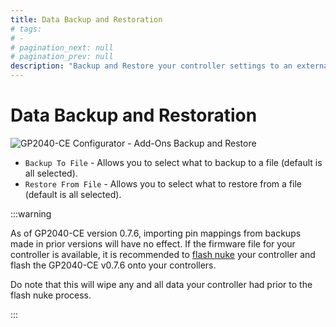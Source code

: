 ---
title: Data Backup and Restoration
# tags:
# -
# pagination_next: null
# pagination_prev: null
description: "Backup and Restore your controller settings to an external configuration JSON file"
---

# Data Backup and Restoration

![GP2040-CE Configurator - Add-Ons Backup and Restore](../../assets/images/gpc-backup-and-restore.png)

- `Backup To File` - Allows you to select what to backup to a file (default is all selected).
- `Restore From File` - Allows you to select what to restore from a file (default is all selected).

:::warning

As of GP2040-CE version 0.7.6, importing pin mappings from backups made in prior versions will have no effect. If the firmware file for your controller is available, it is recommended to [flash nuke](../../installation.mdx#flash-nuke-process) your controller and flash the GP2040-CE v0.7.6 onto your controllers.

Do note that this will wipe any and all data your controller had prior to the flash nuke process.

:::
